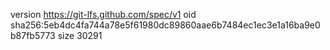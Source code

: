 version https://git-lfs.github.com/spec/v1
oid sha256:5eb4dc4fa744a78e5f61980dc89860aae6b7484ec1ec3e1a16ba9e0b87fb5773
size 30291
